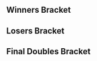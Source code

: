 {{DISPLAYTITLE:Super Smash Sundays 42: ''Melee'' Doubles Bracket}}{{SetGame|melee}}{{tabs static
|name1=Overview
|link1=Super Smash Sundays/42/Melee
|name2=Singles Pools
|link2=Super Smash Sundays/42/Melee/Singles Pools
|name3=Singles Bracket
|link3=Super Smash Sundays/42/Melee/Singles Bracket
|name4=Doubles Bracket
|link4=Super Smash Sundays/42/Melee/Doubles Bracket
|This=4
}}
==Winners Bracket==
{{32DEDoublesWBracketA
<!-- ROUND 1 -->
|r1m1t1p1=Reno |r1m1t1p1flag=us
|r1m1t1p2=Lucky |r1m1t1p2flag=us |r1m1t1score={{win}}
|r1m1t2p1=Bye |r1m1t2p1flag=
|r1m1t2p2=Bye |r1m1t2p2flag= |r1m1t2score=
|r1m1win=1

|r1m2t1p1=Vavez |r1m2t1p1flag=us
|r1m2t1p2=Dilla |r1m2t1p2flag=us |r1m2t1score={{win}}
|r1m2t2p1=Hadoken |r1m2t2p1flag=us
|r1m2t2p2=MrPBoDy |r1m2t2p2flag=us |r1m2t2score=DQ
|r1m2win=1

|r1m3t1p1=sherigami |r1m3t1p1flag=us
|r1m3t1p2=Erik |r1m3t1p2flag=us |r1m3t1score={{win}}
|r1m3t2p1=Bye |r1m3t2p1flag=
|r1m3t2p2=Bye |r1m3t2p2flag= |r1m3t2score=
|r1m3win=1

|r1m4t1p1=Cortex |r1m4t1p1flag=us
|r1m4t1p2=NUT |r1m4t1p2flag=us |r1m4t1score={{win}}
|r1m4t2p1=Bye |r1m4t2p1flag=
|r1m4t2p2=Bye |r1m4t2p2flag= |r1m4t2score=
|r1m4win=1

|r1m5t1p1=Jace |r1m5t1p1flag=us
|r1m5t1p2=SacaSuMoto |r1m5t1p2flag=us |r1m5t1score={{win}}
|r1m5t2p1=Bye |r1m5t2p1flag=
|r1m5t2p2=Bye |r1m5t2p2flag= |r1m5t2score=
|r1m5win=1

|r1m6t1p1=Breezy |r1m6t1p1flag=us
|r1m6t1p2=Darkroom |r1m6t1p2flag=us |r1m6t1score={{win}}
|r1m6t2p1=FrogVenom |r1m6t2p1flag=us
|r1m6t2p2=Free |r1m6t2p2flag=us |r1m6t2score=DQ
|r1m6win=1

|r1m7t1p1=TallFatWhiteGuy |r1m7t1p1flag=us
|r1m7t1p2=ROFL |r1m7t1p2flag=us |r1m7t1score={{win}}
|r1m7t2p1=Bye |r1m7t2p1flag=
|r1m7t2p2=Bye |r1m7t2p2flag= |r1m7t2score=
|r1m7win=1

|r1m8t1p1=Epic |r1m8t1p1flag=us
|r1m8t1p2=Sergio |r1m8t1p2flag=us |r1m8t1score=2
|r1m8t2p1=FatBLINDcow |r1m8t2p1flag=us
|r1m8t2p2=tallcan |r1m8t2p2flag=us |r1m8t2score=0
|r1m8win=1

|r1m9t1p1=MacD |r1m9t1p1flag=us
|r1m9t1p2=CDK |r1m9t1p2flag=us |r1m9t1score={{win}}
|r1m9t2p1=Bye |r1m9t2p1flag=
|r1m9t2p2=Bye |r1m9t2p2flag= |r1m9t2score=
|r1m9win=1

|r1m10t1p1=Fitz |r1m10t1p1flag=us
|r1m10t1p2=toastyb |r1m10t1p2flag=us |r1m10t1score=2
|r1m10t2p1=ChrisW |r1m10t2p1flag=us
|r1m10t2p2=Taternator |r1m10t2p2flag=us |r1m10t2score=0
|r1m10win=1

|r1m11t1p1=Zeo |r1m11t1p1flag=us
|r1m11t1p2=xKobayashi |r1m11t1p2flag=us |r1m11t1score={{win}}
|r1m11t2p1=Bye |r1m11t2p1flag=
|r1m11t2p2=Bye |r1m11t2p2flag= |r1m11t2score=
|r1m11win=1

|r1m12t1p1=MaDMAn |r1m12t1p1flag=us
|r1m12t1p2=Neeco |r1m12t1p2flag=us |r1m12t1score=2
|r1m12t2p1=Mach |r1m12t2p1flag=us
|r1m12t2p2=YungYoda |r1m12t2p2flag=us |r1m12t2score=0
|r1m12win=1

|r1m13t1p1=Captain Faceroll |r1m13t1p1flag=us
|r1m13t1p2=PsychoMidget |r1m13t1p2flag=us |r1m13t1score={{win}}
|r1m13t2p1=Bye |r1m13t2p1flag=
|r1m13t2p2=Bye |r1m13t2p2flag= |r1m13t2score=
|r1m13win=1

|r1m14t1p1=Sokka |r1m14t1p1flag=us
|r1m14t1p2=Hulka |r1m14t1p2flag=us |r1m14t1score=2
|r1m14t2p1=Shine |r1m14t2p1flag=us
|r1m14t2p2=Streetlamp |r1m14t2p2flag=us |r1m14t2score=0
|r1m14win=1

|r1m15t1p1=LuigiKid |r1m15t1p1flag=us
|r1m15t1p2=Mchi |r1m15t1p2flag=us |r1m15t1score={{win}}
|r1m15t2p1=Bye |r1m15t2p1flag=
|r1m15t2p2=Bye |r1m15t2p2flag= |r1m15t2score=
|r1m15win=1

|r1m16t1p1=Yamz |r1m16t1p1flag=us
|r1m16t1p2=hdBryan |r1m16t1p2flag=us |r1m16t1score=2
|r1m16t2p1=TOAD |r1m16t2p1flag=us
|r1m16t2p2=Boat |r1m16t2p2flag=us |r1m16t2score=0
|r1m16win=1

<!-- ROUND 2 -->
|r2m1t1p1=Reno |r2m1t1p1flag=us
|r2m1t1p2=Lucky |r2m1t1p2flag=us |r2m1t1score=2
|r2m1t2p1=Vavez |r2m1t2p1flag=us
|r2m1t2p2=Dilla |r2m1t2p2flag=us |r2m1t2score=0
|r2m1win=1

|r2m2t1p1=sherigami |r2m2t1p1flag=us
|r2m2t1p2=Erik |r2m2t1p2flag=us |r2m2t1score=2
|r2m2t2p1=Cortex |r2m2t2p1flag=us
|r2m2t2p2=NUT |r2m2t2p2flag=us |r2m2t2score=0
|r2m2win=1
|r2m2t1p1char1=sheik |r2m2t1p1stock1=2 |r2m2t1p2char1=pikachu |r2m2t1p2stock1=1
|r2m2t2p1char1=samus |r2m2t2p1stock1=0 |r2m2t2p2char1=sheik |r2m2t2p2stock1=0 |r2m2win1=1 |r2m2stage1=Battlefield
|r2m2t1p1char2=sheik |r2m2t1p1stock2=2 |r2m2t1p2char2=pikachu |r2m2t1p2stock2=1
|r2m2t2p1char2=samus |r2m2t2p1stock2=0 |r2m2t2p2char2=sheik |r2m2t2p2stock2=0 |r2m2win2=1 |r2m2stage2=Battlefield
|r2m2details={{BracketMatchDetails|preview=|lrthread=|interview=|recap=|comment=|live=|vod=https://youtu.be/VDobSrbSBlM}}

|r2m3t1p1=Jace |r2m3t1p1flag=us
|r2m3t1p2=SacaSuMoto |r2m3t1p2flag=us |r2m3t1score=DQ
|r2m3t2p1=Breezy |r2m3t2p1flag=us
|r2m3t2p2=Darkroom |r2m3t2p2flag=us |r2m3t2score={{win}}
|r2m3win=2

|r2m4t1p1=TallFatWhiteGuy |r2m4t1p1flag=us
|r2m4t1p2=ROFL |r2m4t1p2flag=us |r2m4t1score=1
|r2m4t2p1=Epic |r2m4t2p1flag=us
|r2m4t2p2=Sergio |r2m4t2p2flag=us |r2m4t2score=2
|r2m4win=2

|r2m5t1p1=MacD |r2m5t1p1flag=us
|r2m5t1p2=CDK |r2m5t1p2flag=us |r2m5t1score=2
|r2m5t2p1=Fitz |r2m5t2p1flag=us
|r2m5t2p2=toastyb |r2m5t2p2flag=us |r2m5t2score=1
|r2m5win=1

|r2m6t1p1=Zeo |r2m6t1p1flag=us
|r2m6t1p2=xKobayashi |r2m6t1p2flag=us |r2m6t1score=2
|r2m6t2p1=MaDMAn |r2m6t2p1flag=us
|r2m6t2p2=Neeco |r2m6t2p2flag=us |r2m6t2score=1
|r2m6win=1

|r2m7t1p1=Captain Faceroll |r2m7t1p1flag=us
|r2m7t1p2=PsychoMidget |r2m7t1p2flag=us |r2m7t1score=2
|r2m7t2p1=Sokka |r2m7t2p1flag=us
|r2m7t2p2=Hulka |r2m7t2p2flag=us |r2m7t2score=0
|r2m7win=1

|r2m8t1p1=LuigiKid |r2m8t1p1flag=us
|r2m8t1p2=Mchi |r2m8t1p2flag=us |r2m8t1score=2
|r2m8t2p1=Yamz |r2m8t2p1flag=us
|r2m8t2p2=hdBryan |r2m8t2p2flag=us |r2m8t2score=0
|r2m8win=1
|r2m8t1p1char1=luigi |r2m8t1p1stock1=1 |r2m8t1p2char1=fox |r2m8t1p2stock1=1
|r2m8t2p1char1=sheik |r2m8t2p1stock1=0 |r2m8t2p2char1=fox |r2m8t2p2stock1=0 |r2m8win1=1 |r2m8stage1=Yoshi's Story
|r2m8t1p1char2=luigi |r2m8t1p1stock2=1 |r2m8t1p2char2=fox |r2m8t1p2stock2=1
|r2m8t2p1char2=sheik |r2m8t2p1stock2=0 |r2m8t2p2char2=fox |r2m8t2p2stock2=0 |r2m8win2=1 |r2m8stage2=Yoshi's Story
|r2m8details={{BracketMatchDetails|preview=|lrthread=|interview=|recap=|comment=|live=|vod=https://youtu.be/3USCQ__6G-k}}

<!-- ROUND 3 -->
|r3m1t1p1=Reno |r3m1t1p1flag=us
|r3m1t1p2=Lucky |r3m1t1p2flag=us |r3m1t1score=2
|r3m1t2p1=sherigami |r3m1t2p1flag=us
|r3m1t2p2=Erik |r3m1t2p2flag=us |r3m1t2score=0
|r3m1win=1
|r3m1t1p1char1=sheik |r3m1t1p1stock1=2 |r3m1t1p2char1=fox |r3m1t1p2stock1=2
|r3m1t2p1char1=sheik |r3m1t2p1stock1=0 |r3m1t2p2char1=pikachu |r3m1t2p2stock1=0 |r3m1win1=1 |r3m1stage1=Battlefield
|r3m1t1p1char2=sheik |r3m1t1p1stock2=0 |r3m1t1p2char2=fox |r3m1t1p2stock2=0
|r3m1t2p1char2=sheik |r3m1t2p1stock2=1 |r3m1t2p2char2=pikachu |r3m1t2p2stock2=1 |r3m1win2=2 |r3m1stage2=Yoshi's Story
|r3m1t1p1char3=sheik |r3m1t1p1stock3=2 |r3m1t1p2char3=fox |r3m1t1p2stock3=2
|r3m1t2p1char3=sheik |r3m1t2p1stock3=0 |r3m1t2p2char3=pikachu |r3m1t2p2stock3=0 |r3m1win3=1 |r3m1stage3=Pokémon Stadium
|r3m1details={{BracketMatchDetails|preview=|lrthread=|interview=|recap=|comment=|live=|vod=https://youtu.be/6B2CapxyZd0}}

|r3m2t1p1=Breezy |r3m2t1p1flag=us
|r3m2t1p2=Darkroom |r3m2t1p2flag=us |r3m2t1score=1
|r3m2t2p1=Epic |r3m2t2p1flag=us
|r3m2t2p2=Sergio |r3m2t2p2flag=us |r3m2t2score=2
|r3m2win=2
|r3m2t1p1char1=fox |r3m2t1p1stock1=1 |r3m2t1p2char1=sheik |r3m2t1p2stock1=3
|r3m2t2p1char1=marth |r3m2t2p1stock1=0 |r3m2t2p2char1=peach |r3m2t2p2stock1=0 |r3m2win1=1 |r3m2stage1=Final Destination
|r3m2t1p1char2=fox |r3m2t1p1stock2=0 |r3m2t1p2char2=sheik |r3m2t1p2stock2=0
|r3m2t2p1char2=marth |r3m2t2p1stock2=1 |r3m2t2p2char2=peach |r3m2t2p2stock2=0 |r3m2win2=2 |r3m2stage2=Dream Land
|r3m2t1p1char3=fox |r3m2t1p1stock3=0 |r3m2t1p2char3=sheik |r3m2t1p2stock3=0
|r3m2t2p1char3=marth |r3m2t2p1stock3=1 |r3m2t2p2char3=peach |r3m2t2p2stock3=2 |r3m2win3=2 |r3m2stage3=Pokémon Stadium
|r3m2details={{BracketMatchDetails|preview=|lrthread=|interview=|recap=|comment=|live=|vod=https://youtu.be/JjQkd1vSR2U}}

|r3m3t1p1=MacD |r3m3t1p1flag=us
|r3m3t1p2=CDK |r3m3t1p2flag=us |r3m3t1score=2
|r3m3t2p1=Zeo |r3m3t2p1flag=us
|r3m3t2p2=xKobayashi |r3m3t2p2flag=us |r3m3t2score=0
|r3m3win=1

|r3m4t1p1=Captain Faceroll |r3m4t1p1flag=us
|r3m4t1p2=PsychoMidget |r3m4t1p2flag=us |r3m4t1score=2
|r3m4t2p1=LuigiKid |r3m4t2p1flag=us
|r3m4t2p2=Mchi |r3m4t2p2flag=us |r3m4t2score=0
|r3m4win=1

<!-- ROUND 4 -->
|r4m1t1p1=Reno |r4m1t1p1flag=us
|r4m1t1p2=Lucky |r4m1t1p2flag=us |r4m1t1score=3
|r4m1t2p1=Epic |r4m1t2p1flag=us
|r4m1t2p2=Sergio |r4m1t2p2flag=us |r4m1t2score=0
|r4m1win=1
|r4m1t1p1char1=sheik |r4m1t1p1stock1=3 |r4m1t1p2char1=fox |r4m1t1p2stock1=2
|r4m1t2p1char1=marth |r4m1t2p1stock1=0 |r4m1t2p2char1=peach |r4m1t2p2stock1=0 |r4m1win1=1 |r4m1stage1=Final Destination
|r4m1t1p1char2=sheik |r4m1t1p1stock2=2 |r4m1t1p2char2=fox |r4m1t1p2stock2=1
|r4m1t2p1char2=marth |r4m1t2p1stock2=0 |r4m1t2p2char2=falco |r4m1t2p2stock2=0 |r4m1win2=1 |r4m1stage2=Pokémon Stadium
|r4m1t1p1char3=sheik |r4m1t1p1stock3=3 |r4m1t1p2char3=fox |r4m1t1p2stock3=2
|r4m1t2p1char3=marth |r4m1t2p1stock3=0 |r4m1t2p2char3=falco |r4m1t2p2stock3=0 |r4m1win3=1 |r4m1stage3=Dream Land
|r4m1details={{BracketMatchDetails|preview=|lrthread=|interview=|recap=|comment=|live=|vod=https://youtu.be/YBVqKMIGzMA}}

|r4m2t1p1=MacD |r4m2t1p1flag=us
|r4m2t1p2=CDK |r4m2t1p2flag=us |r4m2t1score=3
|r4m2t2p1=Captain Faceroll |r4m2t2p1flag=us
|r4m2t2p2=PsychoMidget |r4m2t2p2flag=us |r4m2t2score=1
|r4m2win=1
|r4m2t1p1char1=falco |r4m2t1p1stock1=1 |r4m2t1p2char1=falco |r4m2t1p2stock1=1
|r4m2t2p1char1=sheik |r4m2t2p1stock1=0 |r4m2t2p2char1=jigglypuff |r4m2t2p2stock1=0 |r4m2win1=1 |r4m2stage1=Battlefield
|r4m2t1p1char2=falco |r4m2t1p1stock2=0 |r4m2t1p2char2=falco |r4m2t1p2stock2=0
|r4m2t2p1char2=sheik |r4m2t2p1stock2=1 |r4m2t2p2char2=jigglypuff |r4m2t2p2stock2=2 |r4m2win2=2 |r4m2stage2=Dream Land
|r4m2t1p1char3=peach |r4m2t1p1stock3=2 |r4m2t1p2char3=fox |r4m2t1p2stock3=2
|r4m2t2p1char3=sheik |r4m2t2p1stock3=0 |r4m2t2p2char3=jigglypuff |r4m2t2p2stock3=0 |r4m2win3=1 |r4m2stage3=Pokémon Stadium
|r4m2t1p1char4=falco |r4m2t1p1stock4=1 |r4m2t1p2char4=fox |r4m2t1p2stock4=1
|r4m2t2p1char4=sheik |r4m2t2p1stock4=0 |r4m2t2p2char4=jigglypuff |r4m2t2p2stock4=0 |r4m2win4=1 |r4m2stage4=Battlefield
|r4m2details={{BracketMatchDetails|preview=|lrthread=|interview=|recap=|comment=|live=|vod=https://youtu.be/aNkBv3RFJlg}}
}}
==Losers Bracket==
{{24DEDoublesLBracketSmwA
|tourneylink=Super Smash Sundays/42/Melee
|tourneyname=Super Smash Sundays 42
|l1placement=17-24
|l2placement=13-16
|l3placement=9-12
|l4placement=7-8
|l5placement=5-6
|column-width=160
<!-- ROUND 1 -->
|l1m1t1p1=Yamz |l1m1t1p1flag=us
|l1m1t1p2=hdBryan |l1m1t1p2flag=us |l1m1t1score=2
|l1m1t2p1=Hadoken |l1m1t2p1flag=us
|l1m1t2p2=MrPBoDy |l1m1t2p2flag=us |l1m1t2score=0
|l1m1win=1

|l1m2t1p1=Sokka |l1m2t1p1flag=us
|l1m2t1p2=Hulka |l1m2t1p2flag=us |l1m2t1score={{win}}
|l1m2t2p1=Bye |l1m2t2p1flag=
|l1m2t2p2=Bye |l1m2t2p2flag= |l1m2t2score=
|l1m2win=1

|l1m3t1p1=MaDMAn |l1m3t1p1flag=us
|l1m3t1p2=Neeco |l1m3t1p2flag=us |l1m3t1score={{win}}
|l1m3t2p1=FrogVenom |l1m3t2p1flag=us
|l1m3t2p2=Free |l1m3t2p2flag=us |l1m3t2score=DQ
|l1m3win=1

|l1m4t1p1=Fitz |l1m4t1p1flag=us
|l1m4t1p2=toastyb |l1m4t1p2flag=us |l1m4t1score=2
|l1m4t2p1=FatBLINDcow |l1m4t2p1flag=us
|l1m4t2p2=tallcan |l1m4t2p2flag=us |l1m4t2score=0
|l1m4win=1

|l1m5t1p1=TallFatWhiteGuy |l1m5t1p1flag=us
|l1m5t1p2=ROFL |l1m5t1p2flag=us |l1m5t1score=2
|l1m5t2p1=ChrisW |l1m5t2p1flag=us
|l1m5t2p2=Taternator |l1m5t2p2flag=us |l1m5t2score=0
|l1m5win=1

|l1m6t1p1=Jace |l1m6t1p1flag=us
|l1m6t1p2=SacaSuMoto |l1m6t1p2flag=us |l1m6t1score=DQ
|l1m6t2p1=Mach |l1m6t2p1flag=us
|l1m6t2p2=YungYoda |l1m6t2p2flag=us |l1m6t2score={{win}}
|l1m6win=2

|l1m7t1p1=Cortex |l1m7t1p1flag=us
|l1m7t1p2=NUT |l1m7t1p2flag=us |l1m7t1score=2
|l1m7t2p1=Shine |l1m7t2p1flag=us
|l1m7t2p2=Streetlamp |l1m7t2p2flag=us |l1m7t2score=0
|l1m7win=1

|l1m8t1p1=Vavez |l1m8t1p1flag=us
|l1m8t1p2=Dilla |l1m8t1p2flag=us |l1m8t1score=2
|l1m8t2p1=TOAD |l1m8t2p1flag=us
|l1m8t2p2=Boat |l1m8t2p2flag=us |l1m8t2score=0
|l1m8win=1

<!-- ROUND 2 -->
|l2m1t1p1=Yamz |l2m1t1p1flag=us
|l2m1t1p2=hdBryan |l2m1t1p2flag=us |l2m1t1score=2
|l2m1t2p1=Sokka |l2m1t2p1flag=us
|l2m1t2p2=Hulka |l2m1t2p2flag=us |l2m1t2score=0
|l2m1win=1

|l2m2t1p1=MaDMAn |l2m2t1p1flag=us
|l2m2t1p2=Neeco |l2m2t1p2flag=us |l2m2t1score=2
|l2m2t2p1=Fitz |l2m2t2p1flag=us
|l2m2t2p2=toastyb |l2m2t2p2flag=us |l2m2t2score=1
|l2m2win=1

|l2m3t1p1=TallFatWhiteGuy |l2m3t1p1flag=us
|l2m3t1p2=ROFL |l2m3t1p2flag=us |l2m3t1score=2
|l2m3t2p1=Mach |l2m3t2p1flag=us
|l2m3t2p2=YungYoda |l2m3t2p2flag=us |l2m3t2score=0
|l2m3win=1

|l2m4t1p1=Cortex |l2m4t1p1flag=us
|l2m4t1p2=NUT |l2m4t1p2flag=us |l2m4t1score=2
|l2m4t2p1=Vavez |l2m4t2p1flag=us
|l2m4t2p2=Dilla |l2m4t2p2flag=us |l2m4t2score=0
|l2m4win=1

<!-- ROUND 3 -->
|l3m1t1p1=Breezy |l3m1t1p1flag=us
|l3m1t1p2=Darkroom |l3m1t1p2flag=us |l3m1t1score=0
|l3m1t2p1=Yamz |l3m1t2p1flag=us
|l3m1t2p2=hdBryan |l3m1t2p2flag=us |l3m1t2score=2
|l3m1win=2

|l3m2t1p1=sherigami |l3m2t1p1flag=us
|l3m2t1p2=Erik |l3m2t1p2flag=us |l3m2t1score=2
|l3m2t2p1=MaDMAn |l3m2t2p1flag=us
|l3m2t2p2=Neeco |l3m2t2p2flag=us |l3m2t2score=0
|l3m2win=1

|l3m3t1p1=LuigiKid |l3m3t1p1flag=us
|l3m3t1p2=Mchi |l3m3t1p2flag=us |l3m3t1score=2
|l3m3t2p1=TallFatWhiteGuy |l3m3t2p1flag=us
|l3m3t2p2=ROFL |l3m3t2p2flag=us |l3m3t2score=1
|l3m3win=1

|l3m4t1p1=Zeo |l3m4t1p1flag=us
|l3m4t1p2=xKobayashi |l3m4t1p2flag=us |l3m4t1score=1
|l3m4t2p1=Cortex |l3m4t2p1flag=us
|l3m4t2p2=NUT |l3m4t2p2flag=us |l3m4t2score=2
|l3m4win=2

<!-- ROUND 4 -->
|l4m1t1p1=Yamz |l4m1t1p1flag=us
|l4m1t1p2=hdBryan |l4m1t1p2flag=us |l4m1t1score=0
|l4m1t2p1=sherigami |l4m1t2p1flag=us
|l4m1t2p2=Erik |l4m1t2p2flag=us |l4m1t2score=2
|l4m1win=2

|l4m2t1p1=LuigiKid |l4m2t1p1flag=us
|l4m2t1p2=Mchi |l4m2t1p2flag=us |l4m2t1score=2
|l4m2t2p1=Cortex |l4m2t2p1flag=us
|l4m2t2p2=NUT |l4m2t2p2flag=us |l4m2t2score=1
|l4m2win=1

<!-- ROUND 5 -->
|l5m1t1p1=Captain Faceroll |l5m1t1p1flag=us
|l5m1t1p2=PsychoMidget |l5m1t1p2flag=us |l5m1t1score=0
|l5m1t2p1=sherigami |l5m1t2p1flag=us
|l5m1t2p2=Erik |l5m1t2p2flag=us |l5m1t2score=2
|l5m1win=2
|l5m1t1p1char1=sheik |l5m1t1p1stock1=0 |l5m1t1p2char1=jigglypuff |l5m1t1p2stock1=0
|l5m1t2p1char1=sheik |l5m1t2p1stock1=2 |l5m1t2p2char1=pikachu |l5m1t2p2stock1=1 |l5m1win1=2 |l5m1stage1=Battlefield
|l5m1t1p1char2=sheik |l5m1t1p1stock2=0 |l5m1t1p2char2=jigglypuff |l5m1t1p2stock2=0
|l5m1t2p1char2=sheik |l5m1t2p1stock2=1 |l5m1t2p2char2=pikachu |l5m1t2p2stock2=0 |l5m1win2=2 |l5m1stage2=Dream Land
|l5m1details={{BracketMatchDetails|preview=|lrthread=|interview=|recap=|comment=|live=|vod=https://youtu.be/NSU93JTDMg0}}

|l5m2t1p1=Epic |l5m2t1p1flag=us
|l5m2t1p2=Sergio |l5m2t1p2flag=us |l5m2t1score=2
|l5m2t2p1=LuigiKid |l5m2t2p1flag=us
|l5m2t2p2=Mchi |l5m2t2p2flag=us |l5m2t2score=1
|l5m2win=1
|l5m2t1p1char1=marth |l5m2t1p1stock1=0 |l5m2t1p2char1=peach |l5m2t1p2stock1=0
|l5m2t2p1char1=luigi |l5m2t2p1stock1=2 |l5m2t2p2char1=fox |l5m2t2p2stock1=2 |l5m2win1=2 |l5m2stage1=Final Destination
|l5m2t1p1char2=marth |l5m2t1p1stock2=2 |l5m2t1p2char2=falco |l5m2t1p2stock2=1
|l5m2t2p1char2=luigi |l5m2t2p1stock2=0 |l5m2t2p2char2=fox |l5m2t2p2stock2=0 |l5m2win2=1 |l5m2stage2=Yoshi's Story
|l5m2t1p1char3=marth |l5m2t1p1stock3=2 |l5m2t1p2char3=falco |l5m2t1p2stock3=2
|l5m2t2p1char3=luigi |l5m2t2p1stock3=0 |l5m2t2p2char3=fox |l5m2t2p2stock3=0 |l5m2win3=1 |l5m2stage3=Dream Land
|l5m2details={{BracketMatchDetails|preview=|lrthread=|interview=|recap=|comment=|live=|vod=https://youtu.be/N_B8x_78M-M}}
}}
<onlyinclude>
==Final Doubles Bracket==
{{DEFinalDoublesSmwBracket
|tourneylink=Super Smash Sundays/42/Melee
|tourneyname=Super Smash Sundays 42
|l1placement=4
|r2placement=3
|r3loserplacement=2
|r3winnerplacement=1
<!-- FROM WINNERS -->
|r1m1t1p1=Reno |r1m1t1p1flag=us
|r1m1t1p2=Lucky |r1m1t1p2flag=us |r1m1t1score=3
|r1m1t2p1=MacD |r1m1t2p1flag=us
|r1m1t2p2=CDK |r1m1t2p2flag=us |r1m1t2score=1
|r1m1win=1
|r1m1t1p1char1=falco |r1m1t1p1stock1=2 |r1m1t1p2char1=falco |r1m1t1p2stock1=2
|r1m1t2p1char1=falco |r1m1t2p1stock1=0 |r1m1t2p2char1=falco |r1m1t2p2stock1=0 |r1m1win1=1 |r1m1stage1=Dream Land
|r1m1t1p1char2=marth |r1m1t1p1stock2=0 |r1m1t1p2char2=marth |r1m1t1p2stock2=0
|r1m1t2p1char2=sheik |r1m1t2p1stock2=2 |r1m1t2p2char2=sheik |r1m1t2p2stock2=3 |r1m1win2=2 |r1m1stage2=Final Destination
|r1m1t1p1char3=falco |r1m1t1p1stock3=1 |r1m1t1p2char3=falco |r1m1t1p2stock3=1
|r1m1t2p1char3=sheik |r1m1t2p1stock3=0 |r1m1t2p2char3=sheik |r1m1t2p2stock3=0 |r1m1win3=1 |r1m1stage3=Final Destination
|r1m1t1p1char4=falco |r1m1t1p1stock4=1 |r1m1t1p2char4=falco |r1m1t1p2stock4=1
|r1m1t2p1char4=sheik |r1m1t2p1stock4=0 |r1m1t2p2char4=marth |r1m1t2p2stock4=0 |r1m1win4=1 |r1m1stage4=Final Destination
|r1m1details={{BracketMatchDetails|preview=|lrthread=|interview=|recap=|comment=|live=|vod=https://youtu.be/0h36Q2nnBLw}}

<!-- FROM LOSERS -->
|l1m1t1p1=sherigami |l1m1t1p1flag=us
|l1m1t1p2=Erik |l1m1t1p2flag=us |l1m1t1score=3
|l1m1t2p1=Epic |l1m1t2p1flag=us
|l1m1t2p2=Sergio |l1m1t2p2flag=us |l1m1t2score=0
|l1m1win=1
|l1m1t1p1char1=sheik |l1m1t1p1stock1=2 |l1m1t1p2char1=pikachu |l1m1t1p2stock1=1
|l1m1t2p1char1=marth |l1m1t2p1stock1=0 |l1m1t2p2char1=peach |l1m1t2p2stock1=0 |l1m1win1=1 |l1m1stage1=Final Destination
|l1m1t1p1char2=sheik |l1m1t1p1stock2=2 |l1m1t1p2char2=pikachu |l1m1t1p2stock2=1
|l1m1t2p1char2=marth |l1m1t2p1stock2=0 |l1m1t2p2char2=falco |l1m1t2p2stock2=0 |l1m1win2=1 |l1m1stage2=Dream Land
|l1m1t1p1char3=sheik |l1m1t1p1stock3=1 |l1m1t1p2char3=pikachu |l1m1t1p2stock3=1
|l1m1t2p1char3=marth |l1m1t2p1stock3=0 |l1m1t2p2char3=falco |l1m1t2p2stock3=0 |l1m1win3=1 |l1m1stage3=Dream Land
|l1m1details={{BracketMatchDetails|preview=|lrthread=|interview=|recap=|comment=|live=|vod=https://youtu.be/w647F7lUIIc}}

<!-- LOSERS FINALS -->
|r2m1t1p1=MacD |r2m1t1p1flag=us
|r2m1t1p2=CDK |r2m1t1p2flag=us |r2m1t1score=3
|r2m1t2p1=sherigami |r2m1t2p1flag=us
|r2m1t2p2=Erik |r2m1t2p2flag=us |r2m1t2score=1
|r2m1win=1
|r2m1t1p1char1=peach |r2m1t1p1stock1=1 |r2m1t1p2char1=peach |r2m1t1p2stock1=1
|r2m1t2p1char1=sheik |r2m1t2p1stock1=0 |r2m1t2p2char1=pikachu |r2m1t2p2stock1=0 |r2m1win1=1 |r2m1stage1=Final Destination
|r2m1t1p1char2=peach |r2m1t1p1stock2=1 |r2m1t1p2char2=peach |r2m1t1p2stock2=1
|r2m1t2p1char2=sheik |r2m1t2p1stock2=0 |r2m1t2p2char2=pikachu |r2m1t2p2stock2=0 |r2m1win2=1 |r2m1stage2=Battlefield
|r2m1t1p1char3=falco |r2m1t1p1stock3=0 |r2m1t1p2char3=falco |r2m1t1p2stock3=0
|r2m1t2p1char3=sheik |r2m1t2p1stock3=2 |r2m1t2p2char3=pikachu |r2m1t2p2stock3=2 |r2m1win3=2 |r2m1stage3=Battlefield
|r2m1t1p1char4=falco |r2m1t1p1stock4=1 |r2m1t1p2char4=falco |r2m1t1p2stock4=0
|r2m1t2p1char4=sheik |r2m1t2p1stock4=0 |r2m1t2p2char4=pikachu |r2m1t2p2stock4=0 |r2m1win4=1 |r2m1stage4=Yoshi's Story
|r2m1details={{BracketMatchDetails|preview=|lrthread=|interview=|recap=|comment=|live=|vod=https://youtu.be/FuK4csFTx1Q}}

<!-- GRAND FINALS -->
|r3m1t1p1=Reno |r3m1t1p1flag=us
|r3m1t1p2=Lucky |r3m1t1p2flag=us |r3m1t1score=2 |r3m2t1score=3
|r3m1t2p1=MacD |r3m1t2p1flag=us
|r3m1t2p2=CDK |r3m1t2p2flag=us |r3m1t2score=3 |r3m2t2score=2
|r3m1win=1
|r3m1t1p1char1=falco |r3m1t1p1stock1=0 |r3m1t1p2char1=falco |r3m1t1p2stock1=0
|r3m1t2p1char1=sheik |r3m1t2p1stock1=1 |r3m1t2p2char1=sheik |r3m1t2p2stock1=1 |r3m1win1=2 |r3m1stage1=Final Destination
|r3m1t1p1char2=falco |r3m1t1p1stock2=0 |r3m1t1p2char2=falco |r3m1t1p2stock2=1
|r3m1t2p1char2=sheik |r3m1t2p1stock2=0 |r3m1t2p2char2=sheik |r3m1t2p2stock2=0 |r3m1win2=1 |r3m1stage2=Final Destination
|r3m1t1p1char3=falco |r3m1t1p1stock3=0 |r3m1t1p2char3=falco |r3m1t1p2stock3=1
|r3m1t2p1char3=sheik |r3m1t2p1stock3=0 |r3m1t2p2char3=sheik |r3m1t2p2stock3=0 |r3m1win3=1 |r3m1stage3=Final Destination
|r3m1t1p1char4=falco |r3m1t1p1stock4=0 |r3m1t1p2char4=falco |r3m1t1p2stock4=0
|r3m1t2p1char4=sheik |r3m1t2p1stock4=1 |r3m1t2p2char4=sheik |r3m1t2p2stock4=1 |r3m1win4=2 |r3m1stage4=Final Destination
|r3m1t1p1char5=falco |r3m1t1p1stock5=0 |r3m1t1p2char5=falco |r3m1t1p2stock5=0
|r3m1t2p1char5=sheik |r3m1t2p1stock5=2 |r3m1t2p2char5=sheik |r3m1t2p2stock5=2 |r3m1win5=2 |r3m1stage5=Final Destination
|r3m2t1p1char1=falco |r3m2t1p1stock1= |r3m2t1p2char1=falco |r3m2t1p2stock1=
|r3m2t2p1char1=sheik |r3m2t2p1stock1= |r3m2t2p2char1=sheik |r3m2t2p2stock1= |r3m2win1= |r3m2stage1=Final Destination
|r3m2t1p1char2=falco |r3m2t1p1stock2= |r3m2t1p2char2=falco |r3m2t1p2stock2=
|r3m2t2p1char2=sheik |r3m2t2p1stock2= |r3m2t2p2char2=sheik |r3m2t2p2stock2= |r3m2win2= |r3m2stage2=Unknown
|r3m2t1p1char3=fox |r3m2t1p1stock3=0 |r3m2t1p2char3=fox |r3m2t1p2stock3=0
|r3m2t2p1char3=sheik |r3m2t2p1stock3=0 |r3m2t2p2char3=sheik |r3m2t2p2stock3=1 |r3m2win3=2 |r3m2stage3=Final Destination
|r3m2t1p1char4=sheik |r3m2t1p1stock4=1 |r3m2t1p2char4=fox |r3m2t1p2stock4=1
|r3m2t2p1char4=sheik |r3m2t2p1stock4=0 |r3m2t2p2char4=sheik |r3m2t2p2stock4=0 |r3m2win4=1 |r3m2stage4=Final Destination
|r3m2t1p1char5=sheik |r3m2t1p1stock5=2 |r3m2t1p2char5=fox |r3m2t1p2stock5=1
|r3m2t2p1char5=peach |r3m2t2p1stock5=0 |r3m2t2p2char5=peach |r3m2t2p2stock5=0 |r3m2win5=1 |r3m2stage5=Final Destination
|r3m1details={{BracketMatchDetails|preview=|lrthread=|interview=|recap=|comment=There is no VOD for set 2, game 1 & 2.|live=|vod=https://youtu.be/i99Y5Va3x5g}}
}}
</onlyinclude>
